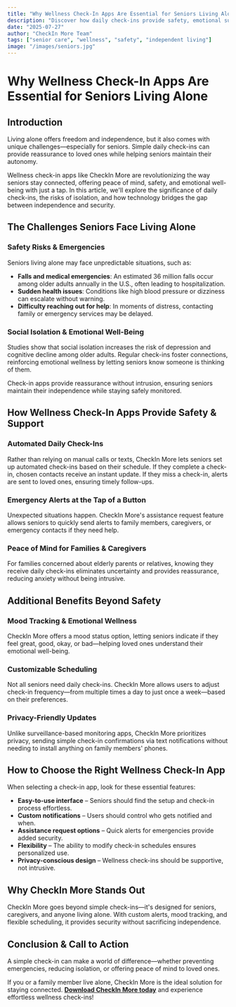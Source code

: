 ```yaml
---
title: "Why Wellness Check-In Apps Are Essential for Seniors Living Alone"
description: "Discover how daily check-ins provide safety, emotional support, and peace of mind for seniors living independently while maintaining their autonomy."
date: "2025-07-27"
author: "CheckIn More Team"
tags: ["senior care", "wellness", "safety", "independent living"]
image: "/images/seniors.jpg"
---
```


# Why Wellness Check-In Apps Are Essential for Seniors Living Alone

## Introduction

Living alone offers freedom and independence, but it also comes with unique challenges—especially for seniors. Simple daily check-ins can provide reassurance to loved ones while helping seniors maintain their autonomy.

Wellness check-in apps like CheckIn More are revolutionizing the way seniors stay connected, offering peace of mind, safety, and emotional well-being with just a tap. In this article, we'll explore the significance of daily check-ins, the risks of isolation, and how technology bridges the gap between independence and security.

## The Challenges Seniors Face Living Alone

### Safety Risks & Emergencies

Seniors living alone may face unpredictable situations, such as:

- **Falls and medical emergencies**: An estimated 36 million falls occur among older adults annually in the U.S., often leading to hospitalization.
- **Sudden health issues**: Conditions like high blood pressure or dizziness can escalate without warning.
- **Difficulty reaching out for help**: In moments of distress, contacting family or emergency services may be delayed.

### Social Isolation & Emotional Well-Being

Studies show that social isolation increases the risk of depression and cognitive decline among older adults. Regular check-ins foster connections, reinforcing emotional wellness by letting seniors know someone is thinking of them.

Check-in apps provide reassurance without intrusion, ensuring seniors maintain their independence while staying safely monitored.

## How Wellness Check-In Apps Provide Safety & Support

### Automated Daily Check-Ins

Rather than relying on manual calls or texts, CheckIn More lets seniors set up automated check-ins based on their schedule. If they complete a check-in, chosen contacts receive an instant update. If they miss a check-in, alerts are sent to loved ones, ensuring timely follow-ups.

### Emergency Alerts at the Tap of a Button

Unexpected situations happen. CheckIn More's assistance request feature allows seniors to quickly send alerts to family members, caregivers, or emergency contacts if they need help.

### Peace of Mind for Families & Caregivers

For families concerned about elderly parents or relatives, knowing they receive daily check-ins eliminates uncertainty and provides reassurance, reducing anxiety without being intrusive.

## Additional Benefits Beyond Safety

### Mood Tracking & Emotional Wellness

CheckIn More offers a mood status option, letting seniors indicate if they feel great, good, okay, or bad—helping loved ones understand their emotional well-being.

### Customizable Scheduling

Not all seniors need daily check-ins. CheckIn More allows users to adjust check-in frequency—from multiple times a day to just once a week—based on their preferences.

### Privacy-Friendly Updates

Unlike surveillance-based monitoring apps, CheckIn More prioritizes privacy, sending simple check-in confirmations via text notifications without needing to install anything on family members' phones.

## How to Choose the Right Wellness Check-In App

When selecting a check-in app, look for these essential features:

- **Easy-to-use interface** – Seniors should find the setup and check-in process effortless.
- **Custom notifications** – Users should control who gets notified and when.
- **Assistance request options** – Quick alerts for emergencies provide added security.
- **Flexibility** – The ability to modify check-in schedules ensures personalized use.
- **Privacy-conscious design** – Wellness check-ins should be supportive, not intrusive.

## Why CheckIn More Stands Out

CheckIn More goes beyond simple check-ins—it's designed for seniors, caregivers, and anyone living alone. With custom alerts, mood tracking, and flexible scheduling, it provides security without sacrificing independence.

## Conclusion & Call to Action

A simple check-in can make a world of difference—whether preventing emergencies, reducing isolation, or offering peace of mind to loved ones.

If you or a family member live alone, CheckIn More is the ideal solution for staying connected. **[Download CheckIn More today](#)** and experience effortless wellness check-ins! 